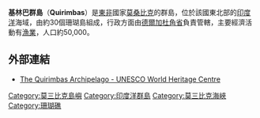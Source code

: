 '''基林巴群島'''（'''Quirimbas'''）是[[東非|東非]]國家[[莫桑比克|莫桑比克]]的群島，位於該國東北部的[[印度洋|印度洋]]海域，由約30個珊瑚島組成，行政方面由[[德爾加杜角省|德爾加杜角省]]負責管轄，主要經濟活動有[[漁業|漁業]]，人口約50,000。

==外部連結==
* [http://whc.unesco.org/en/tentativelists/5380/ The Quirimbas Archipelago - UNESCO World Heritage Centre]{{Wayback|url=http://whc.unesco.org/en/tentativelists/5380/ |date=20120130135902 }}

{{coord|12|8|48|S|40|34|21|E|type:isle_region:MZ_source:nlwiki|display=title}}

{{DEFAULTSORT:Quirimbas}}
[[Category:莫三比克島嶼|Category:莫三比克島嶼]]
[[Category:印度洋群島|Category:印度洋群島]]
[[Category:莫三比克海峽|Category:莫三比克海峽]]
[[Category:珊瑚礁|Category:珊瑚礁]]

{{Mozambique-stub}}
